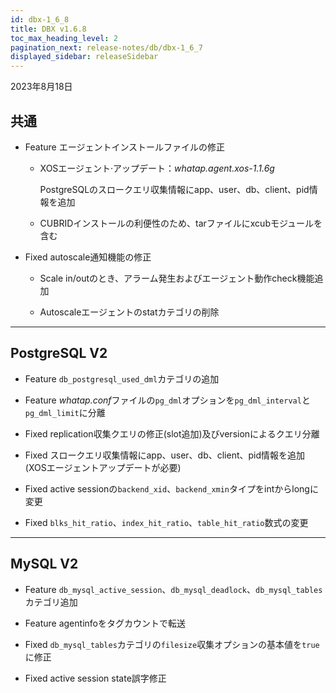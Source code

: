```yaml
---
id: dbx-1_6_8
title: DBX v1.6.8
toc_max_heading_level: 2
pagination_next: release-notes/db/dbx-1_6_7
displayed_sidebar: releaseSidebar
---
```


2023年8月18日

## 共通

- <Status>Feature</Status> エージェントインストールファイルの修正

  - XOSエージェント·アップデート：*whatap.agent.xos-1.1.6g*

    PostgreSQLのスロークエリ収集情報にapp、user、db、client、pid情報を追加

  - CUBRIDインストールの利便性のため、tarファイルにxcubモジュールを含む

- <Status>Fixed</Status> autoscale通知機能の修正

  - Scale in/outのとき、アラーム発生およびエージェント動作check機能追加

  - Autoscaleエージェントのstatカテゴリの削除

---

## PostgreSQL V2

- <Status>Feature</Status> <code>db_postgresql_used_dml</code>カテゴリの追加

- <Status>Feature</Status> <em>whatap.conf</em>ファイルの<code>pg_dml</code>オプションを<code>pg_dml_interval</code>と<code>pg_dml_limit</code>に分離

- <Status>Fixed</Status> replication収集クエリの修正(slot追加)及びversionによるクエリ分離

- <Status>Fixed</Status> スロークエリ収集情報にapp、user、db、client、pid情報を追加(XOSエージェントアップデートが必要)

- <Status>Fixed</Status> active sessionの<code>backend_xid</code>、<code>backend_xmin</code>タイプを<span class='api'>int</span>から<span class='api'>long</span>に変更

- <Status>Fixed</Status> <code>blks_hit_ratio</code>、<code>index_hit_ratio</code>、<code>table_hit_ratio</code>数式の変更

---

## MySQL V2

- <Status>Feature</Status> <code>db_mysql_active_session</code>、<code>db_mysql_deadlock</code>、<code>db_mysql_tables</code>カテゴリ追加

- <Status>Feature</Status> agentinfoをタグカウントで転送

- <Status>Fixed</Status> <code>db_mysql_tables</code>カテゴリの<code>filesize</code>収集オプションの基本値を<code>true</code>に修正

- <Status>Fixed</Status> active session state誤字修正
